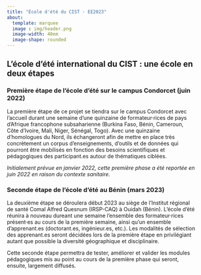 ```yaml
---
title: "École d'été du CIST · EE2023"
about:
  template: marquee
  image : img/header.png
  image-width: 40em
  image-shape: rounded
---
```


## L'école d'été international du CIST : une école en deux étapes

### Première étape de l'école d'été sur le campus Condorcet (juin 2022)

La première étape de ce projet se tiendra sur le campus Condorcet avec l'accueil durant une semaine d'une quinzaine de formateur·rices de pays d'Afrique francophone subsaharienne (Burkina Faso, Bénin, Cameroun, Côte d'Ivoire, Mali, Niger, Sénégal, Togo). Avec une quinzaine d'homologues du Nord, ils échangeront afin de mettre en place très concrètement un corpus d'enseignements, d'outils et de données qui pourront être mobilisés en fonction des besoins scientifiques et pédagogiques des participant.es autour de thématiques ciblées.

*Initialement prévue en janvier 2022, cette première phase a été reportée en juin 2022 en raison du contexte sanitaire.*

### Seconde étape de l'école d'été au Bénin (mars 2023)

La deuxième étape se déroulera début 2023 au siège de l'Institut régional de santé Comal Alfred Quesnum (IRSP-CAQ) à Ouidah (Bénin). L'école d'été réunira à nouveau dureant une semaine l'ensemble des formateur·rices présent·es au cours de la première semaine, ainsi qu'un ensemble d'apprenant.es (doctorant.es, ingénieur.es, etc.). Les modalités de sélection des apprenant.es seront décidées lors de la première étape en privilégiant autant que possible la diversité géographique et disciplinaire.

Cette seconde étape permettra de tester, améliorer et valider les modules pédagogiques mis au point au cours de la première phase qui seront, ensuite, largement diffusés.
